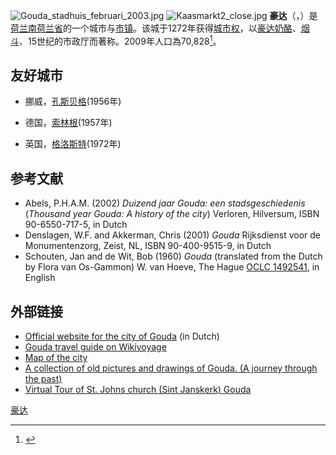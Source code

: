 {{Infobox settlement
<!-- See Template:Infobox settlement for additional fields and descriptions -->
<!-- Name and transliteration -->
| name                    = 豪达<br>Gouda
| settlement_type         = [[荷兰10万人口以上城市列表|城市]]与[[市镇_(荷兰)|市镇]]
<!-- Images, nickname, motto -->
| image_skyline           = {{Photomontage|position=center
| photo1a = Banner wikivoyage 2.jpg
| photo2a = 13-06-27-gouda-by-RalfR-054.jpg
| photo2b = 13-06-27-gouda-by-RalfR-063.jpg
| photo3a = Gouda, Haven - panoramio (9).jpg
   | size = 250
   | spacing = 2
   | color = #FFFFFF
   | border = 0
   | foot_montage = 从上到下，从左到右：城市全景、市中心、市政厅与港口}}
| image_alt               =
| image_caption           = 
| image_flag              = Flag of Gouda.svg
| flag_size               = 100x67px
| flag_alt                =
| image_shield            = Wapen van Gouda.svg
| shield_size             = 100x80px
| shield_alt              =
<!-- Maps, coordinates -->
| image_map               = Map - NL - Municipality code 0513 (2009).svg
| map_alt                 = Highlighted position of Gouda in a municipal map of South Holland
| map_caption             = 豪达在南荷兰省的位置
| coordinates             = {{coord|52|0|40|N|4|42|40|E|region:NL|display=inline,title}}
| coordinates_footnotes   =
| subdivision_type        = [[世界政區索引|国家]]
| subdivision_name        = {{NL}}
| subdivision_type1       = [[荷蘭省份|省份]]
| subdivision_name1       = [[南荷兰省|南荷兰省]]
| government_footnotes    = 
| governing_body          = 市议会
| leader_party            = [[Staatkundig_Gereformeerde_Partij|SGP]]
| leader_title            = 市长
| leader_name             = [[Pieter_Verhoeve|Pieter Verhoeve]]
<!-- Geographic information -->
| unit_pref               = Metric
<!-- ALL fields with measurements have automatic unit conversion -->
<!-- for references: use <ref> tags -->
| area_footnotes          = <ref>{{Dutch municipality total area|dataref}}</ref>
<!-- square kilometers -->
| area_total_km2          = {{Dutch municipality total area|Gouda}}
| area_land_km2           = {{Dutch municipality land area|Gouda}}
| area_water_km2          = {{Dutch municipality water area|Gouda}}
| elevation_footnotes     = <ref name="AHN">{{cite web 
 |url=http://www.ahn.nl/postcodetool 
 |title=Postcodetool for 2801JM 
 |language=nl 
 |work=Actueel Hoogtebestand Nederland 
 |publisher=Het Waterschapshuis 
 |accessdate=22 July 2013 
 |url-status=yes 
 |archiveurl=https://web.archive.org/web/20130921053543/http://www.ahn.nl/postcodetool 
 |archivedate=2013-09-21 
 }}</ref>
| elevation_m             = 0
| elevation_max_footnotes = <!-- for references: use <ref> tags -->
| elevation_max_m         =
| elevation_min_footnotes = <!-- for references: use <ref> tags -->
| elevation_min_m         =
<!-- Population, demographics -->
| population_footnotes    = <ref>{{Dutch municipality population|dataref}}</ref>
| population_total        = {{Dutch municipality population|Gouda}}
| population_as_of        = {{MONTHNAME|{{Dutch municipality population|popbasemonth}}}} {{Dutch municipality population|popbaseyear}}
| population_density_km2  = {{Dutch municipality population density|Gouda}} <!-- For automatic calculation: auto-->
| population_demonym      = Gouwenaar
<!-- Other information -->
| timezone1               = [[Central_European_Time|CET]]
| utc_offset1             = +1
| timezone1_DST           = [[Central_European_Summer_Time|CEST]]
| utc_offset1_DST         = +2
| postal_code_type        = 邮政编码
| postal_code             = 2800–2809
| area_code_type          = 电话区号
| area_code               = 0182
| website                 = {{URL|1=http://www.gouda.nl/}}
| footnotes               =
}}
[[Image:Gouda_stadhuis_februari_2003.jpg|thumb]]
[[Image:Kaasmarkt2_close.jpg|thumb]]
'''豪达'''（{{lang-nl|Gouda}}，{{IPA-nl|ˈɣɑu̯daˑ|-|Nl-Gouda.ogg}}）是[[荷兰|荷兰]][[南荷兰省|南荷兰省]]的一个城市与[[市镇_(荷兰)|市镇]]。该城于1272年获得[[荷兰城市权|城市权]]，以[[豪达奶酪|豪达奶酪]]、[[烟斗|烟斗]]、15世纪的市政厅而著称。2009年人口為70,828<ref>{{cite web |url=http://www.gouda.nl/Over_Gouda/Cijfers_over_Gouda/Kengetallen/Bevolkingscijfers_Gouda |title=存档副本 |accessdate=2010-02-09 |deadurl=yes |archiveurl=https://web.archive.org/web/20100323053056/http://www.gouda.nl/Over_Gouda/Cijfers_over_Gouda/Kengetallen/Bevolkingscijfers_Gouda |archivedate=2010-03-23 }}</ref>。
==友好城市==
*{{flagicon|NOR}}挪威，[[孔斯贝格|孔斯贝格]](1956年)
*{{flagicon|GER}}德国，[[索林根|索林根]](1957年)
*{{flagicon|GBR}}英国，[[格洛斯特|格洛斯特]](1972年)
==参考文献==
<div class="references-small">
{{Reflist}}
* Abels, P.H.A.M. (2002) ''Duizend jaar Gouda: een stadsgeschiedenis'' (''Thousand year Gouda: A history of the city'') Verloren, Hilversum, ISBN 90-6550-717-5, in Dutch
* Denslagen, W.F. and Akkerman, Chris (2001) ''Gouda'' Rijksdienst voor de Monumentenzorg, Zeist, NL, ISBN 90-400-9515-9, in Dutch
* Schouten, Jan and de Wit, Bob (1960) ''Gouda'' (translated from the Dutch by Flora van Os-Gammon) W. van Hoeve, The Hague [http://www.worldcat.org/oclc/1492541 OCLC 1492541], in English
</div>

== 外部链接==
{{commons category|Gouda}}
* [http://www.gouda.nl/ Official website for the city of Gouda]{{Wayback|url=http://www.gouda.nl/ |date=20110222030250 }} (in Dutch)
* [[voy:en:Gouda|Gouda travel guide on Wikivoyage]]
* [https://web.archive.org/web/20070209135502/http://www.plattegronden.nl/gouda/ Map of the city]
* [https://web.archive.org/web/20110519191437/http://stadgouda.woelmuis.nl/ A collection of old pictures and drawings of Gouda. (A journey through the past)]
* [http://www.sintjan.com/ Virtual Tour of St. Johns church (Sint Janskerk) Gouda] {{Wayback|url=http://www.sintjan.com/ |date=20210225052315 }}

{{coord|52.017694|4.705324|region:NL_type:city_source:wikimapia}}
{{South Holland Province}}

{{Authority control}}
[[Category:豪达|]]